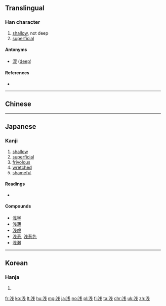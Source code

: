 {{also|淺}}

==Translingual==

===Han character===
{{Han char|rn=85|rad=水|as=05|asj=06|snj=9|sn=8|four=|canj=EIJ}}

# [[shallow]], not deep
# [[superficial]]

====Antonyms====
* [[深]] ([[deep]])

====References====
* {{Han ref|kx=0619.121|dkj=17452|hdz=31579.010|uh=6D45|ud=27973}}

----

==Chinese==
{{zh-see|淺}}

----

==Japanese==
{{ja-forms|浅|浅|[[淺]]}}

===Kanji===
{{ja-kanji|grade=4|rs=水06}}

# [[shallow]]
# [[superficial]]
# [[frivolous]]
# [[wretched]]
# [[shameful]]

====Readings====
* {{ja-readings|on=[[せん]] (sen)|kun=[[あさい]] (asai)}}

====Compounds====
* [[浅学]]
* [[浅薄]]
* [[浅慮]]
* [[浅葱]], [[浅葱色]]
* [[浅瀬]]

----

==Korean==

===Hanja===
{{ko-hanja|hangeul=천|eumhun=|rv=cheon|mr=ch'ŏn|y=chen}}

# {{defn|lang=ko|sort=水06}}

[[fr:浅]]
[[ko:浅]]
[[lt:浅]]
[[hu:浅]]
[[mg:浅]]
[[ja:浅]]
[[no:浅]]
[[pl:浅]]
[[fi:浅]]
[[ta:浅]]
[[chr:浅]]
[[uk:浅]]
[[zh:浅]]